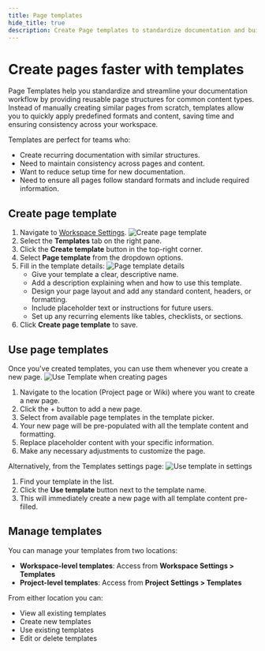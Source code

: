 ```yaml
---
title: Page templates
hide_title: true
description: Create Page templates to standardize documentation and build reusable page structures. Save time and ensure consistency with our step-by-step guide.
---
```



<div className="tag-wrapper">
  <h1>Create pages faster with templates</h1>
  <Tags tags={[{ name: "Pro", additionalClass: "pro" }]} />
</div>

Page Templates help you standardize and streamline your documentation workflow by providing reusable page structures for common content types. Instead of manually creating similar pages from scratch, templates allow you to quickly apply predefined formats and content, saving time and ensuring consistency across your workspace.

Templates are perfect for teams who:

- Create recurring documentation with similar structures.
- Need to maintain consistency across pages and content.
- Want to reduce setup time for new documentation.
- Need to ensure all pages follow standard formats and include required information.

## Create page template

1. Navigate to [Workspace Settings](https://docs.plane.so/core-concepts/workspaces/overview#access-workspace-settings).
   ![Create page template](https://media.docs.plane.so/templates/create-page-templates.webp#center)
2. Select the **Templates** tab on the right pane.
3. Click the **Create template** button in the top-right corner.
4. Select **Page template** from the dropdown options.
5. Fill in the template details:
   ![Page template details](https://media.docs.plane.so/templates/page-template-details.webp#center)
   - Give your template a clear, descriptive name.
   - Add a description explaining when and how to use this template.
   - Design your page layout and add any standard content, headers, or formatting.
   - Include placeholder text or instructions for future users.
   - Set up any recurring elements like tables, checklists, or sections.
6. Click **Create page template** to save.

## Use page templates

Once you've created templates, you can use them whenever you create a new page.
![Use Template when creating pages](https://media.docs.plane.so/templates/use-template-pages.webp#center)

1. Navigate to the location (Project page or Wiki) where you want to create a new page.
2. Click the + button to add a new page.
3. Select from available page templates in the template picker.
4. Your new page will be pre-populated with all the template content and formatting.
5. Replace placeholder content with your specific information.
6. Make any necessary adjustments to customize the page.

Alternatively, from the Templates settings page:
![Use template in settings](https://media.docs.plane.so/templates/use-page-template-settings.webp#center)

1. Find your template in the list.
2. Click the **Use template** button next to the template name.
3. This will immediately create a new page with all template content pre-filled.

## Manage templates

You can manage your templates from two locations:

- **Workspace-level templates**: Access from **Workspace Settings > Templates**
- **Project-level templates**: Access from **Project Settings > Templates**

From either location you can:

- View all existing templates
- Create new templates
- Use existing templates
- Edit or delete templates
